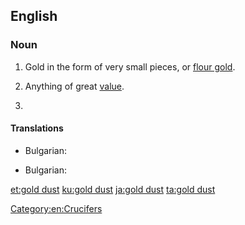 ==English==

===Noun===
{{en-noun|head=[[gold]] [[dust]]|-}}

# Gold in the form of very small pieces, or [[flour gold]].
# {{label|en|figuratively}} Anything of great [[value]].
# {{taxlink|Aurinia saxatilis|species|noshow=1}}

====Translations====
{{trans-top|Gold in the form of very small pieces}}
* Bulgarian: {{t|bg|златен пясък|m}}
{{trans-mid}}

{{trans-bottom}}
{{trans-top|Aurinia saxatilis}}
* Bulgarian: {{t|bg|игловръх|m}}
{{trans-mid}}

{{trans-bottom}}
[[Category:en:Crucifers]]

[[et:gold dust]]
[[ku:gold dust]]
[[ja:gold dust]]
[[ta:gold dust]]